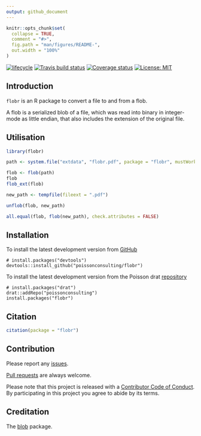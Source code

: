 ```yaml
---
output: github_document
---
```


<!-- README.md is generated from README.Rmd. Please edit that file -->

```r
knitr::opts_chunk$set(
  collapse = TRUE,
  comment = "#>",
  fig.path = "man/figures/README-",
  out.width = "100%"
)
```

[![lifecycle](https://img.shields.io/badge/lifecycle-experimental-orange.svg)](https://www.tidyverse.org/lifecycle/#experimental)
[![Travis build status](https://travis-ci.org/poissonconsulting/flobr.svg?branch=master)](https://travis-ci.org/poissonconsulting/flobr)
[![Coverage status](https://codecov.io/gh/poissonconsulting/flobr/branch/master/graph/badge.svg)](https://codecov.io/github/poissonconsulting/flobr?branch=master)
[![License: MIT](https://img.shields.io/badge/License-MIT-green.svg)](https://opensource.org/licenses/MIT)


## Introduction

`flobr` is an R package to convert a file to and from a flob.

A flob is a serialized blob of a file, which was read into binary in integer-mode as little endian, that also includes the extension of the original file.

## Utilisation

```r
library(flobr)

path <- system.file("extdata", "flobr.pdf", package = "flobr", mustWork = TRUE)

flob <- flob(path)
flob
flob_ext(flob)

new_path <- tempfile(fileext = ".pdf")

unflob(flob, new_path)

all.equal(flob, flob(new_path), check.attributes = FALSE)
```

## Installation

To install the latest development version from [GitHub](https://github.com/poissonconsulting/flobr)
```
# install.packages("devtools")
devtools::install_github("poissonconsulting/flobr")
```

To install the latest development version from the Poisson drat [repository](https://github.com/poissonconsulting/drat)
```
# install.packages("drat")
drat::addRepo("poissonconsulting")
install.packages("flobr")
```

## Citation

```r
citation(package = "flobr")
```

## Contribution

Please report any [issues](https://github.com/poissonconsulting/flobr/issues).

[Pull requests](https://github.com/poissonconsulting/flobr/pulls) are always welcome.

Please note that this project is released with a [Contributor Code of Conduct](CONDUCT.md). 
By participating in this project you agree to abide by its terms.

## Creditation

The [blob](https://github.com/tidyverse/blob) package.
